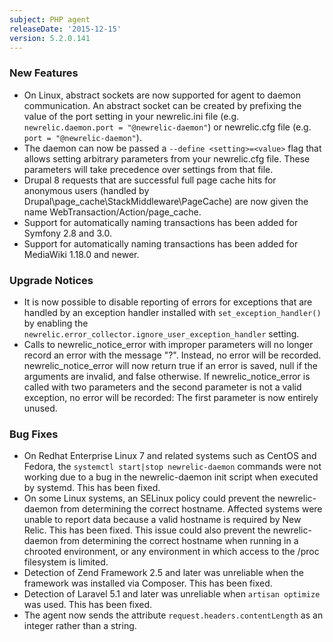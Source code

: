 ```yaml
---
subject: PHP agent
releaseDate: '2015-12-15'
version: 5.2.0.141
---
```


### New Features

* On Linux, abstract sockets are now supported for agent to daemon communication. An abstract socket can be created by prefixing the value of the port setting in your newrelic.ini file (e.g. `newrelic.daemon.port = "@newrelic-daemon"`) or newrelic.cfg file (e.g. `port = "@newrelic-daemon"`).
* The daemon can now be passed a `--define <setting>=<value>` flag that allows setting arbitrary parameters from your newrelic.cfg file. These parameters will take precedence over settings from that file.
* Drupal 8 requests that are successful full page cache hits for anonymous users (handled by Drupal\\page_cache\\StackMiddleware\\PageCache) are now given the name WebTransaction/Action/page_cache.
* Support for automatically naming transactions has been added for Symfony 2.8 and 3.0.
* Support for automatically naming transactions has been added for MediaWiki 1.18.0 and newer.

### Upgrade Notices

* It is now possible to disable reporting of errors for exceptions that are handled by an exception handler installed with `set_exception_handler()` by enabling the `newrelic.error_collector.ignore_user_exception_handler` setting.
* Calls to newrelic_notice_error with improper parameters will no longer record an error with the message "?". Instead, no error will be recorded. newrelic_notice_error will now return true if an error is saved, null if the arguments are invalid, and false otherwise. If newrelic_notice_error is called with two parameters and the second parameter is not a valid exception, no error will be recorded: The first parameter is now entirely unused.

### Bug Fixes

* On Redhat Enterprise Linux 7 and related systems such as CentOS and Fedora, the `systemctl start|stop newrelic-daemon` commands were not working due to a bug in the newrelic-daemon init script when executed by systemd. This has been fixed.
* On some Linux systems, an SELinux policy could prevent the newrelic-daemon from determining the correct hostname. Affected systems were unable to report data because a valid hostname is required by New Relic. This has been fixed. This issue could also prevent the newrelic-daemon from determining the correct hostname when running in a chrooted environment, or any environment in which access to the /proc filesystem is limited.
* Detection of Zend Framework 2.5 and later was unreliable when the framework was installed via Composer. This has been fixed.
* Detection of Laravel 5.1 and later was unreliable when `artisan optimize` was used. This has been fixed.
* The agent now sends the attribute `request.headers.contentLength` as an integer rather than a string.
